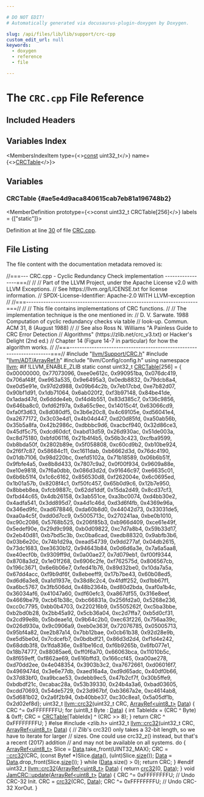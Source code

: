 ```yaml
---

# DO NOT EDIT!
# Automatically generated via docusaurus-plugin-doxygen by Doxygen.

slug: /api/files/lib/lib/support/crc-cpp
custom_edit_url: null
keywords:
  - doxygen
  - reference
  - file

---
```





# The `CRC.cpp` File Reference

<DoxygenPage pluginConfig={pluginConfig}>



## Included Headers

<IncludesList>
<IncludesListItem
  filePath="llvm/Support/CRC.h"
  permalink="/docs/api/files/include/include/llvm/include/llvm/support/crc-h"
  isLocal="true" />
<IncludesListItem
  filePath="llvm/ADT/ArrayRef.h"
  permalink="/docs/api/files/include/include/llvm/include/llvm/adt/arrayref-h"
  isLocal="true" />
<IncludesListItem
  filePath="llvm/Config/config.h"
  permalink=""
  isLocal="true" />
</IncludesList>

## Variables Index

<MembersIndex>

<MembersIndexItem
  type={<><a href="/docs/api/files/lib/lib/target/lib/target/aarch64/aarch64promoteconstant-cpp/#a90f8350fecae261c25be85d38b451bff">const</a> uint32&#95;t</>}
  name={<><a href="#ae5e4d9aca840615cab7eb81a196748b2">CRCTable</a></>}>
</MembersIndexItem>

</MembersIndex>


<SectionDefinition>

## Variables

### CRCTable {#ae5e4d9aca840615cab7eb81a196748b2}

<MemberDefinition
  prototype={<>const uint32&#95;t CRCTable&#91;256&#93;</>}
  labels = {["static"]}>

Definition at line <a href="#l00030">30</a> of file <a href="/docs/api/files/lib/lib/support/crc-cpp">CRC.cpp</a>.
</MemberDefinition>

</SectionDefinition>

## File Listing

The file content with the documentation metadata removed is:

<ProgramListing>

<Link id="l00001" /><CodeLine lineNumber="1"><span class="doxyHighlightComment">//===--- CRC.cpp - Cyclic Redundancy Check implementation -----------------===//</span></CodeLine>
<Link id="l00002" /><CodeLine lineNumber="2"><span class="doxyHighlightComment">//</span></CodeLine>
<Link id="l00003" /><CodeLine lineNumber="3"><span class="doxyHighlightComment">// Part of the LLVM Project, under the Apache License v2.0 with LLVM Exceptions.</span></CodeLine>
<Link id="l00004" /><CodeLine lineNumber="4"><span class="doxyHighlightComment">// See https://llvm.org/LICENSE.txt for license information.</span></CodeLine>
<Link id="l00005" /><CodeLine lineNumber="5"><span class="doxyHighlightComment">// SPDX-License-Identifier: Apache-2.0 WITH LLVM-exception</span></CodeLine>
<Link id="l00006" /><CodeLine lineNumber="6"><span class="doxyHighlightComment">//</span></CodeLine>
<Link id="l00007" /><CodeLine lineNumber="7"><span class="doxyHighlightComment">//===----------------------------------------------------------------------===//</span></CodeLine>
<Link id="l00008" /><CodeLine lineNumber="8"><span class="doxyHighlightComment">//</span></CodeLine>
<Link id="l00009" /><CodeLine lineNumber="9"><span class="doxyHighlightComment">// This file contains implementations of CRC functions.</span></CodeLine>
<Link id="l00010" /><CodeLine lineNumber="10"><span class="doxyHighlightComment">//</span></CodeLine>
<Link id="l00011" /><CodeLine lineNumber="11"><span class="doxyHighlightComment">// The implementation technique is the one mentioned in:</span></CodeLine>
<Link id="l00012" /><CodeLine lineNumber="12"><span class="doxyHighlightComment">// D. V. Sarwate. 1988 Computation of cyclic redundancy checks via table</span></CodeLine>
<Link id="l00013" /><CodeLine lineNumber="13"><span class="doxyHighlightComment">// look-up. Commun. ACM 31, 8 (August 1988)</span></CodeLine>
<Link id="l00014" /><CodeLine lineNumber="14"><span class="doxyHighlightComment">//</span></CodeLine>
<Link id="l00015" /><CodeLine lineNumber="15"><span class="doxyHighlightComment">// See also Ross N. Williams &quot;A Painless Guide to CRC Error Detection</span></CodeLine>
<Link id="l00016" /><CodeLine lineNumber="16"><span class="doxyHighlightComment">// Algorithms&quot; (https://zlib.net/crc&#95;v3.txt) or Hacker&#39;s Delight (2nd ed.)</span></CodeLine>
<Link id="l00017" /><CodeLine lineNumber="17"><span class="doxyHighlightComment">// Chapter 14 (Figure 14-7 in particular) for how the algorithm works.</span></CodeLine>
<Link id="l00018" /><CodeLine lineNumber="18"><span class="doxyHighlightComment">//</span></CodeLine>
<Link id="l00019" /><CodeLine lineNumber="19"><span class="doxyHighlightComment">//===----------------------------------------------------------------------===//</span></CodeLine>
<Link id="l00020" /><CodeLine lineNumber="20"></CodeLine>
<Link id="l00021" /><CodeLine lineNumber="21"><span class="doxyHighlightPreprocessor">#include &quot;<a href="/docs/api/files/include/include/llvm/include/llvm/support/crc-h">llvm/Support/CRC.h</a>&quot;</span></CodeLine>
<Link id="l00022" /><CodeLine lineNumber="22"></CodeLine>
<Link id="l00023" /><CodeLine lineNumber="23"><span class="doxyHighlightPreprocessor">#include &quot;<a href="/docs/api/files/include/include/llvm/include/llvm/adt/arrayref-h">llvm/ADT/ArrayRef.h</a>&quot;</span></CodeLine>
<Link id="l00024" /><CodeLine lineNumber="24"><span class="doxyHighlightPreprocessor">#include &quot;llvm/Config/config.h&quot;</span></CodeLine>
<Link id="l00025" /><CodeLine lineNumber="25"></CodeLine>
<Link id="l00026" /><CodeLine lineNumber="26"><span class="doxyHighlightKeyword">using namespace </span><span class="doxyHighlight"><a href="/docs/api/namespaces/llvm">llvm</a>;</span></CodeLine>
<Link id="l00027" /><CodeLine lineNumber="27"></CodeLine>
<Link id="l00028" /><CodeLine lineNumber="28"><span class="doxyHighlightPreprocessor">#if !LLVM&#95;ENABLE&#95;ZLIB</span></CodeLine>
<Link id="l00029" /><CodeLine lineNumber="29"></CodeLine>
<Link id="l00030" /><CodeLine lineNumber="30" lineLink="#ae5e4d9aca840615cab7eb81a196748b2"><span class="doxyHighlightKeyword">static</span><span class="doxyHighlight"> </span><span class="doxyHighlightKeyword">const</span><span class="doxyHighlight"> uint32&#95;t <a href="#ae5e4d9aca840615cab7eb81a196748b2">CRCTable</a>&#91;256&#93; = &#123;</span></CodeLine>
<Link id="l00031" /><CodeLine lineNumber="31"><span class="doxyHighlight">    0x00000000, 0x77073096, 0xee0e612c, 0x990951ba, 0x076dc419, 0x706af48f,</span></CodeLine>
<Link id="l00032" /><CodeLine lineNumber="32"><span class="doxyHighlight">    0xe963a535, 0x9e6495a3, 0x0edb8832, 0x79dcb8a4, 0xe0d5e91e, 0x97d2d988,</span></CodeLine>
<Link id="l00033" /><CodeLine lineNumber="33"><span class="doxyHighlight">    0x09b64c2b, 0x7eb17cbd, 0xe7b82d07, 0x90bf1d91, 0x1db71064, 0x6ab020f2,</span></CodeLine>
<Link id="l00034" /><CodeLine lineNumber="34"><span class="doxyHighlight">    0xf3b97148, 0x84be41de, 0x1adad47d, 0x6ddde4eb, 0xf4d4b551, 0x83d385c7,</span></CodeLine>
<Link id="l00035" /><CodeLine lineNumber="35"><span class="doxyHighlight">    0x136c9856, 0x646ba8c0, 0xfd62f97a, 0x8a65c9ec, 0x14015c4f, 0x63066cd9,</span></CodeLine>
<Link id="l00036" /><CodeLine lineNumber="36"><span class="doxyHighlight">    0xfa0f3d63, 0x8d080df5, 0x3b6e20c8, 0x4c69105e, 0xd56041e4, 0xa2677172,</span></CodeLine>
<Link id="l00037" /><CodeLine lineNumber="37"><span class="doxyHighlight">    0x3c03e4d1, 0x4b04d447, 0xd20d85fd, 0xa50ab56b, 0x35b5a8fa, 0x42b2986c,</span></CodeLine>
<Link id="l00038" /><CodeLine lineNumber="38"><span class="doxyHighlight">    0xdbbbc9d6, 0xacbcf940, 0x32d86ce3, 0x45df5c75, 0xdcd60dcf, 0xabd13d59,</span></CodeLine>
<Link id="l00039" /><CodeLine lineNumber="39"><span class="doxyHighlight">    0x26d930ac, 0x51de003a, 0xc8d75180, 0xbfd06116, 0x21b4f4b5, 0x56b3c423,</span></CodeLine>
<Link id="l00040" /><CodeLine lineNumber="40"><span class="doxyHighlight">    0xcfba9599, 0xb8bda50f, 0x2802b89e, 0x5f058808, 0xc60cd9b2, 0xb10be924,</span></CodeLine>
<Link id="l00041" /><CodeLine lineNumber="41"><span class="doxyHighlight">    0x2f6f7c87, 0x58684c11, 0xc1611dab, 0xb6662d3d, 0x76dc4190, 0x01db7106,</span></CodeLine>
<Link id="l00042" /><CodeLine lineNumber="42"><span class="doxyHighlight">    0x98d220bc, 0xefd5102a, 0x71b18589, 0x06b6b51f, 0x9fbfe4a5, 0xe8b8d433,</span></CodeLine>
<Link id="l00043" /><CodeLine lineNumber="43"><span class="doxyHighlight">    0x7807c9a2, 0x0f00f934, 0x9609a88e, 0xe10e9818, 0x7f6a0dbb, 0x086d3d2d,</span></CodeLine>
<Link id="l00044" /><CodeLine lineNumber="44"><span class="doxyHighlight">    0x91646c97, 0xe6635c01, 0x6b6b51f4, 0x1c6c6162, 0x856530d8, 0xf262004e,</span></CodeLine>
<Link id="l00045" /><CodeLine lineNumber="45"><span class="doxyHighlight">    0x6c0695ed, 0x1b01a57b, 0x8208f4c1, 0xf50fc457, 0x65b0d9c6, 0x12b7e950,</span></CodeLine>
<Link id="l00046" /><CodeLine lineNumber="46"><span class="doxyHighlight">    0x8bbeb8ea, 0xfcb9887c, 0x62dd1ddf, 0x15da2d49, 0x8cd37cf3, 0xfbd44c65,</span></CodeLine>
<Link id="l00047" /><CodeLine lineNumber="47"><span class="doxyHighlight">    0x4db26158, 0x3ab551ce, 0xa3bc0074, 0xd4bb30e2, 0x4adfa541, 0x3dd895d7,</span></CodeLine>
<Link id="l00048" /><CodeLine lineNumber="48"><span class="doxyHighlight">    0xa4d1c46d, 0xd3d6f4fb, 0x4369e96a, 0x346ed9fc, 0xad678846, 0xda60b8d0,</span></CodeLine>
<Link id="l00049" /><CodeLine lineNumber="49"><span class="doxyHighlight">    0x44042d73, 0x33031de5, 0xaa0a4c5f, 0xdd0d7cc9, 0x5005713c, 0x270241aa,</span></CodeLine>
<Link id="l00050" /><CodeLine lineNumber="50"><span class="doxyHighlight">    0xbe0b1010, 0xc90c2086, 0x5768b525, 0x206f85b3, 0xb966d409, 0xce61e49f,</span></CodeLine>
<Link id="l00051" /><CodeLine lineNumber="51"><span class="doxyHighlight">    0x5edef90e, 0x29d9c998, 0xb0d09822, 0xc7d7a8b4, 0x59b33d17, 0x2eb40d81,</span></CodeLine>
<Link id="l00052" /><CodeLine lineNumber="52"><span class="doxyHighlight">    0xb7bd5c3b, 0xc0ba6cad, 0xedb88320, 0x9abfb3b6, 0x03b6e20c, 0x74b1d29a,</span></CodeLine>
<Link id="l00053" /><CodeLine lineNumber="53"><span class="doxyHighlight">    0xead54739, 0x9dd277af, 0x04db2615, 0x73dc1683, 0xe3630b12, 0x94643b84,</span></CodeLine>
<Link id="l00054" /><CodeLine lineNumber="54"><span class="doxyHighlight">    0x0d6d6a3e, 0x7a6a5aa8, 0xe40ecf0b, 0x9309ff9d, 0x0a00ae27, 0x7d079eb1,</span></CodeLine>
<Link id="l00055" /><CodeLine lineNumber="55"><span class="doxyHighlight">    0xf00f9344, 0x8708a3d2, 0x1e01f268, 0x6906c2fe, 0xf762575d, 0x806567cb,</span></CodeLine>
<Link id="l00056" /><CodeLine lineNumber="56"><span class="doxyHighlight">    0x196c3671, 0x6e6b06e7, 0xfed41b76, 0x89d32be0, 0x10da7a5a, 0x67dd4acc,</span></CodeLine>
<Link id="l00057" /><CodeLine lineNumber="57"><span class="doxyHighlight">    0xf9b9df6f, 0x8ebeeff9, 0x17b7be43, 0x60b08ed5, 0xd6d6a3e8, 0xa1d1937e,</span></CodeLine>
<Link id="l00058" /><CodeLine lineNumber="58"><span class="doxyHighlight">    0x38d8c2c4, 0x4fdff252, 0xd1bb67f1, 0xa6bc5767, 0x3fb506dd, 0x48b2364b,</span></CodeLine>
<Link id="l00059" /><CodeLine lineNumber="59"><span class="doxyHighlight">    0xd80d2bda, 0xaf0a1b4c, 0x36034af6, 0x41047a60, 0xdf60efc3, 0xa867df55,</span></CodeLine>
<Link id="l00060" /><CodeLine lineNumber="60"><span class="doxyHighlight">    0x316e8eef, 0x4669be79, 0xcb61b38c, 0xbc66831a, 0x256fd2a0, 0x5268e236,</span></CodeLine>
<Link id="l00061" /><CodeLine lineNumber="61"><span class="doxyHighlight">    0xcc0c7795, 0xbb0b4703, 0x220216b9, 0x5505262f, 0xc5ba3bbe, 0xb2bd0b28,</span></CodeLine>
<Link id="l00062" /><CodeLine lineNumber="62"><span class="doxyHighlight">    0x2bb45a92, 0x5cb36a04, 0xc2d7ffa7, 0xb5d0cf31, 0x2cd99e8b, 0x5bdeae1d,</span></CodeLine>
<Link id="l00063" /><CodeLine lineNumber="63"><span class="doxyHighlight">    0x9b64c2b0, 0xec63f226, 0x756aa39c, 0x026d930a, 0x9c0906a9, 0xeb0e363f,</span></CodeLine>
<Link id="l00064" /><CodeLine lineNumber="64"><span class="doxyHighlight">    0x72076785, 0x05005713, 0x95bf4a82, 0xe2b87a14, 0x7bb12bae, 0x0cb61b38,</span></CodeLine>
<Link id="l00065" /><CodeLine lineNumber="65"><span class="doxyHighlight">    0x92d28e9b, 0xe5d5be0d, 0x7cdcefb7, 0x0bdbdf21, 0x86d3d2d4, 0xf1d4e242,</span></CodeLine>
<Link id="l00066" /><CodeLine lineNumber="66"><span class="doxyHighlight">    0x68ddb3f8, 0x1fda836e, 0x81be16cd, 0xf6b9265b, 0x6fb077e1, 0x18b74777,</span></CodeLine>
<Link id="l00067" /><CodeLine lineNumber="67"><span class="doxyHighlight">    0x88085ae6, 0xff0f6a70, 0x66063bca, 0x11010b5c, 0x8f659eff, 0xf862ae69,</span></CodeLine>
<Link id="l00068" /><CodeLine lineNumber="68"><span class="doxyHighlight">    0x616bffd3, 0x166ccf45, 0xa00ae278, 0xd70dd2ee, 0x4e048354, 0x3903b3c2,</span></CodeLine>
<Link id="l00069" /><CodeLine lineNumber="69"><span class="doxyHighlight">    0xa7672661, 0xd06016f7, 0x4969474d, 0x3e6e77db, 0xaed16a4a, 0xd9d65adc,</span></CodeLine>
<Link id="l00070" /><CodeLine lineNumber="70"><span class="doxyHighlight">    0x40df0b66, 0x37d83bf0, 0xa9bcae53, 0xdebb9ec5, 0x47b2cf7f, 0x30b5ffe9,</span></CodeLine>
<Link id="l00071" /><CodeLine lineNumber="71"><span class="doxyHighlight">    0xbdbdf21c, 0xcabac28a, 0x53b39330, 0x24b4a3a6, 0xbad03605, 0xcdd70693,</span></CodeLine>
<Link id="l00072" /><CodeLine lineNumber="72"><span class="doxyHighlight">    0x54de5729, 0x23d967bf, 0xb3667a2e, 0xc4614ab8, 0x5d681b02, 0x2a6f2b94,</span></CodeLine>
<Link id="l00073" /><CodeLine lineNumber="73"><span class="doxyHighlight">    0xb40bbe37, 0xc30c8ea1, 0x5a05df1b, 0x2d02ef8d&#125;;</span></CodeLine>
<Link id="l00074" /><CodeLine lineNumber="74"></CodeLine>
<Link id="l00075" /><CodeLine lineNumber="75" lineLink="/docs/api/namespaces/llvm/#ab66a2dae3b139bb689bd0dbe231fa339"><span class="doxyHighlight">uint32&#95;t <a href="/docs/api/namespaces/llvm/#a9b39f29a121496d294af31158c65740b">llvm::crc32</a>(uint32&#95;t CRC, <a href="/docs/api/classes/llvm/arrayref">ArrayRef&lt;uint8&#95;t&gt;</a> <a href="/docs/api/namespaces/llvm/#aa20539e89704d20b98b97e9c3feac934">Data</a>) &#123;</span></CodeLine>
<Link id="l00076" /><CodeLine lineNumber="76"><span class="doxyHighlight">  CRC ^= 0xFFFFFFFFU;</span></CodeLine>
<Link id="l00077" /><CodeLine lineNumber="77"><span class="doxyHighlight">  </span><span class="doxyHighlightKeywordFlow">for</span><span class="doxyHighlight"> (uint8&#95;t Byte : <a href="/docs/api/namespaces/llvm/#aa20539e89704d20b98b97e9c3feac934">Data</a>) &#123;</span></CodeLine>
<Link id="l00078" /><CodeLine lineNumber="78"><span class="doxyHighlight">    </span><span class="doxyHighlightKeywordType">int</span><span class="doxyHighlight"> TableIdx = (CRC ^ Byte) &amp; 0xff;</span></CodeLine>
<Link id="l00079" /><CodeLine lineNumber="79"><span class="doxyHighlight">    CRC = <a href="#ae5e4d9aca840615cab7eb81a196748b2">CRCTable</a>&#91;TableIdx&#93; ^ (CRC &gt;&gt; 8);</span></CodeLine>
<Link id="l00080" /><CodeLine lineNumber="80"><span class="doxyHighlight">  &#125;</span></CodeLine>
<Link id="l00081" /><CodeLine lineNumber="81"><span class="doxyHighlight">  </span><span class="doxyHighlightKeywordFlow">return</span><span class="doxyHighlight"> CRC ^ 0xFFFFFFFFU;</span></CodeLine>
<Link id="l00082" /><CodeLine lineNumber="82"><span class="doxyHighlight">&#125;</span></CodeLine>
<Link id="l00083" /><CodeLine lineNumber="83"></CodeLine>
<Link id="l00084" /><CodeLine lineNumber="84"><span class="doxyHighlightPreprocessor">#else</span></CodeLine>
<Link id="l00085" /><CodeLine lineNumber="85"></CodeLine>
<Link id="l00086" /><CodeLine lineNumber="86"><span class="doxyHighlightPreprocessor">#include &lt;zlib.h&gt;</span></CodeLine>
<Link id="l00087" /><CodeLine lineNumber="87"><span class="doxyHighlight">uint32&#95;t <a href="/docs/api/namespaces/llvm/#a9b39f29a121496d294af31158c65740b">llvm::crc32</a>(uint32&#95;t CRC, <a href="/docs/api/classes/llvm/arrayref">ArrayRef&lt;uint8&#95;t&gt;</a> <a href="/docs/api/namespaces/llvm/#aa20539e89704d20b98b97e9c3feac934">Data</a>) &#123;</span></CodeLine>
<Link id="l00088" /><CodeLine lineNumber="88"><span class="doxyHighlight">  </span><span class="doxyHighlightComment">// Zlib&#39;s crc32() only takes a 32-bit length, so we have to iterate for larger</span></CodeLine>
<Link id="l00089" /><CodeLine lineNumber="89"><span class="doxyHighlight">  </span><span class="doxyHighlightComment">// sizes. One could use crc32&#95;z() instead, but that&#39;s a recent (2017) addition</span></CodeLine>
<Link id="l00090" /><CodeLine lineNumber="90"><span class="doxyHighlight">  </span><span class="doxyHighlightComment">// and may not be available on all systems.</span></CodeLine>
<Link id="l00091" /><CodeLine lineNumber="91"><span class="doxyHighlight">  </span><span class="doxyHighlightKeywordFlow">do</span><span class="doxyHighlight"> &#123;</span></CodeLine>
<Link id="l00092" /><CodeLine lineNumber="92"><span class="doxyHighlight">    <a href="/docs/api/classes/llvm/arrayref">ArrayRef&lt;uint8&#95;t&gt;</a> Slice = <a href="/docs/api/namespaces/llvm/#aa20539e89704d20b98b97e9c3feac934">Data</a>.take&#95;front(UINT32&#95;MAX);</span></CodeLine>
<Link id="l00093" /><CodeLine lineNumber="93"><span class="doxyHighlight">    CRC = <a href="/docs/api/namespaces/llvm/#a9b39f29a121496d294af31158c65740b">::crc32</a>(CRC, (</span><span class="doxyHighlightKeyword">const</span><span class="doxyHighlight"> Bytef &#42;)Slice.<a href="/docs/api/classes/llvm/arrayref/#adb9cab4abca6bf2855c882dcf79fb1cb">data</a>(), (uInt)Slice.<a href="/docs/api/classes/llvm/arrayref/#a85ffb6531d4cda988ea81f18d4e56fb7">size</a>());</span></CodeLine>
<Link id="l00094" /><CodeLine lineNumber="94"><span class="doxyHighlight">    <a href="/docs/api/namespaces/llvm/#aa20539e89704d20b98b97e9c3feac934">Data</a> = <a href="/docs/api/namespaces/llvm/#aa20539e89704d20b98b97e9c3feac934">Data</a>.drop&#95;front(Slice.<a href="/docs/api/classes/llvm/arrayref/#a85ffb6531d4cda988ea81f18d4e56fb7">size</a>());</span></CodeLine>
<Link id="l00095" /><CodeLine lineNumber="95"><span class="doxyHighlight">  &#125; </span><span class="doxyHighlightKeywordFlow">while</span><span class="doxyHighlight"> (<a href="/docs/api/namespaces/llvm/#aa20539e89704d20b98b97e9c3feac934">Data</a>.size() &gt; 0);</span></CodeLine>
<Link id="l00096" /><CodeLine lineNumber="96"><span class="doxyHighlight">  </span><span class="doxyHighlightKeywordFlow">return</span><span class="doxyHighlight"> CRC;</span></CodeLine>
<Link id="l00097" /><CodeLine lineNumber="97"><span class="doxyHighlight">&#125;</span></CodeLine>
<Link id="l00098" /><CodeLine lineNumber="98"></CodeLine>
<Link id="l00099" /><CodeLine lineNumber="99"><span class="doxyHighlightPreprocessor">#endif</span></CodeLine>
<Link id="l00100" /><CodeLine lineNumber="100"></CodeLine>
<Link id="l00101" /><CodeLine lineNumber="101" lineLink="/docs/api/namespaces/llvm/#a9b39f29a121496d294af31158c65740b"><span class="doxyHighlight">uint32&#95;t <a href="/docs/api/namespaces/llvm/#a9b39f29a121496d294af31158c65740b">llvm::crc32</a>(<a href="/docs/api/classes/llvm/arrayref">ArrayRef&lt;uint8&#95;t&gt;</a> <a href="/docs/api/namespaces/llvm/#aa20539e89704d20b98b97e9c3feac934">Data</a>) &#123; </span><span class="doxyHighlightKeywordFlow">return</span><span class="doxyHighlight"> <a href="/docs/api/namespaces/llvm/#a9b39f29a121496d294af31158c65740b">crc32</a>(0, <a href="/docs/api/namespaces/llvm/#aa20539e89704d20b98b97e9c3feac934">Data</a>); &#125;</span></CodeLine>
<Link id="l00102" /><CodeLine lineNumber="102"></CodeLine>
<Link id="l00103" /><CodeLine lineNumber="103" lineLink="/docs/api/classes/llvm/jamcrc/#af4c43564c4a47b6d9741736e3962e279"><span class="doxyHighlightKeywordType">void</span><span class="doxyHighlight"> <a href="/docs/api/classes/llvm/jamcrc/#af4c43564c4a47b6d9741736e3962e279">JamCRC::update</a>(<a href="/docs/api/classes/llvm/arrayref">ArrayRef&lt;uint8&#95;t&gt;</a> <a href="/docs/api/namespaces/llvm/#aa20539e89704d20b98b97e9c3feac934">Data</a>) &#123;</span></CodeLine>
<Link id="l00104" /><CodeLine lineNumber="104"><span class="doxyHighlight">  CRC ^= 0xFFFFFFFFU; </span><span class="doxyHighlightComment">// Undo CRC-32 Init.</span></CodeLine>
<Link id="l00105" /><CodeLine lineNumber="105"><span class="doxyHighlight">  CRC = <a href="/docs/api/namespaces/llvm/#a9b39f29a121496d294af31158c65740b">crc32</a>(CRC, <a href="/docs/api/namespaces/llvm/#aa20539e89704d20b98b97e9c3feac934">Data</a>);</span></CodeLine>
<Link id="l00106" /><CodeLine lineNumber="106"><span class="doxyHighlight">  CRC ^= 0xFFFFFFFFU; </span><span class="doxyHighlightComment">// Undo CRC-32 XorOut.</span></CodeLine>
<Link id="l00107" /><CodeLine lineNumber="107"><span class="doxyHighlight">&#125;</span></CodeLine>

</ProgramListing>


</DoxygenPage>
